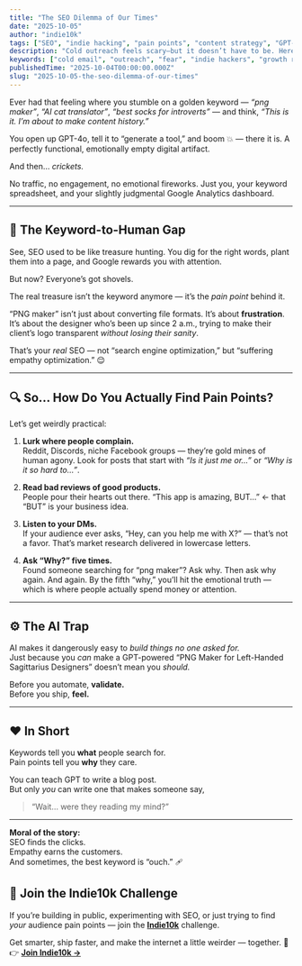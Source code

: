 ```yaml
---
title: "The SEO Dilemma of Our Times"
date: "2025-10-05"
author: "indie10k"
tags: ["SEO", "indie hacking", "pain points", "content strategy", "GPT-4o"]
description: "Cold outreach feels scary—but it doesn’t have to be. Here’s how to break the fear, one send at a time."
keywords: ["cold email", "outreach", "fear", "indie hackers", "growth reps"]
publishedTime: "2025-10-04T00:00:00.000Z"
slug: "2025-10-05-the-seo-dilemma-of-our-times"
---
```


Ever had that feeling where you stumble on a golden keyword — *“png maker”*, *“AI cat translator”*, *“best socks for introverts”* — and think, *“This is it. I’m about to make content history.”*  

You open up GPT-4o, tell it to “generate a tool,” and boom 💥 — there it is. A perfectly functional, emotionally empty digital artifact.  

And then… *crickets.*  

No traffic, no engagement, no emotional fireworks. Just you, your keyword spreadsheet, and your slightly judgmental Google Analytics dashboard.

---

## 🧠 The Keyword-to-Human Gap

See, SEO used to be like treasure hunting. You dig for the right words, plant them into a page, and Google rewards you with attention.  

But now? Everyone’s got shovels.  

The real treasure isn’t the keyword anymore — it’s the *pain point* behind it.  

“PNG maker” isn’t just about converting file formats. It’s about **frustration**. It’s about the designer who’s been up since 2 a.m., trying to make their client’s logo transparent *without losing their sanity*.  

That’s your *real* SEO — not “search engine optimization,” but “suffering empathy optimization.” 😌  

---

## 🔍 So… How Do You Actually Find Pain Points?

Let’s get weirdly practical:

1. **Lurk where people complain.**  
   Reddit, Discords, niche Facebook groups — they’re gold mines of human agony. Look for posts that start with *“Is it just me or…”* or *“Why is it so hard to…”*.

2. **Read bad reviews of good products.**  
   People pour their hearts out there. “This app is amazing, BUT…” ← that “BUT” is your business idea.

3. **Listen to your DMs.**  
   If your audience ever asks, “Hey, can you help me with X?” — that’s not a favor. That’s market research delivered in lowercase letters.

4. **Ask “Why?” five times.**  
   Found someone searching for “png maker”? Ask why. Then ask why again. And again. By the fifth “why,” you’ll hit the emotional truth — which is where people actually spend money or attention.

---

## ⚙️ The AI Trap

AI makes it dangerously easy to *build things no one asked for.*  
Just because you *can* make a GPT-powered “PNG Maker for Left-Handed Sagittarius Designers” doesn’t mean you *should.*  

Before you automate, **validate.**  
Before you ship, **feel.**

---

## ❤️ In Short

Keywords tell you **what** people search for.  
Pain points tell you **why** they care.  

You can teach GPT to write a blog post.  
But only *you* can write one that makes someone say,  
> “Wait… were they reading my mind?”

---

**Moral of the story:**  
SEO finds the clicks.  
Empathy earns the customers.  
And sometimes, the best keyword is “ouch.” 🩹

## 🚀 Join the Indie10k Challenge

If you’re building in public, experimenting with SEO, or just trying to find *your* audience pain points — join the **[Indie10k](https://indie10k.com)** challenge.

Get smarter, ship faster, and make the internet a little weirder — together. 💪  
👉 **[Join Indie10k →](https://indie10k.com)**